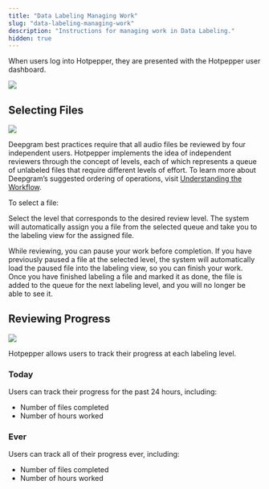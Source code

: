 ```yaml
---
title: "Data Labeling Managing Work"
slug: "data-labeling-managing-work"
description: "Instructions for managing work in Data Labeling."
hidden: true
---
```


When users log into Hotpepper, they are presented with the Hotpepper user dashboard.

![](./a10ad2f-image.png)

## Selecting Files

![](./76085a8-image.png)

Deepgram best practices require that all audio files be reviewed by four independent users. Hotpepper implements the idea of independent reviewers through the concept of levels, each of which represents a queue of unlabeled files that require different levels of effort. To learn more about Deepgram’s suggested ordering of operations, visit [Understanding the Workflow](/data-labeling-understanding-the-workflow).

To select a file:

Select the level that corresponds to the desired review level. The system will automatically assign you a file from the selected queue and take you to the labeling view for the assigned file.

<Info>
While reviewing, you can pause your work before completion. If you have previously paused a file at the selected level, the system will automatically load the paused file into the labeling view, so you can finish your work.
</Info>

<Info>
Once you have finished labeling a file and marked it as done, the file is added to the queue for the next labeling level, and you will no longer be able to see it.
</Info>

## Reviewing Progress

![](./f6ba2f3-image.png)

Hotpepper allows users to track their progress at each labeling level.

### Today

Users can track their progress for the past 24 hours, including:

- Number of files completed
- Number of hours worked

### Ever

Users can track all of their progress ever, including:

- Number of files completed
- Number of hours worked
